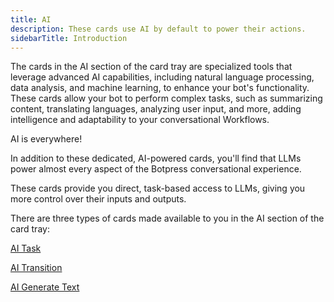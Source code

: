 ```yaml
---
title: AI
description: These cards use AI by default to power their actions.
sidebarTitle: Introduction
---
```


The cards in the AI section of the card tray are specialized tools that leverage advanced AI capabilities, including natural language processing, data analysis, and machine learning, to enhance your bot's functionality. These cards allow your bot to perform complex tasks, such as summarizing content, translating languages, analyzing user input, and more, adding intelligence and adaptability to your conversational Workflows.

<Tip>
AI is everywhere!

In addition to these dedicated, AI-powered cards, you'll find that LLMs power almost every aspect of the Botpress conversational experience.

These cards provide you direct, task-based access to LLMs, giving you more control over their inputs and outputs.
</Tip>

There are three types of cards made available to you in the AI section of the card tray:

[AI Task](/learn/reference/cards/ai/ai-task)

[AI Transition](/learn/reference/cards/ai/ai-transition)

[AI Generate Text](/learn/reference/cards/ai/ai-generate-text)
